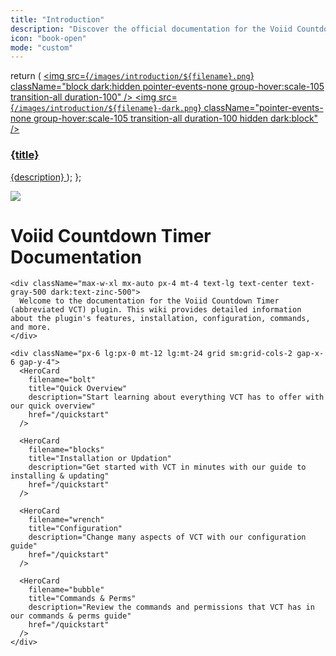 ```yaml
---
title: "Introduction"
description: "Discover the official documentation for the Voiid Countdown Timer plugin!"
icon: "book-open"
mode: "custom"
---
```


  return (
    <a className="group cursor-pointer pb-8" href={href}>
      <img
        src={`/images/introduction/${filename}.png`}
        className="block dark:hidden pointer-events-none group-hover:scale-105 transition-all duration-100"
      />
      <img
        src={`/images/introduction/${filename}-dark.png`}
        className="pointer-events-none group-hover:scale-105 transition-all duration-100 hidden dark:block"
      />
      <h3 className="mt-5 text-gray-900 dark:text-zinc-50 font-medium">
        {title}
      </h3>
      <span className="mt-1.5">{description}</span>
    </a>
  );
};

<div className="relative">
  <div className="absolute top-0 lg:-top-16 left-0 right-0">
    <img
      src="/images/introduction/background.png"
      className="block pointer-events-none"
    />
  </div>

  <div className="px-4 py-16 lg:py-48 lg:pb-24 max-w-3xl mx-auto">
    <h1 className="block text-4xl font-medium text-center text-gray-900 dark:text-zinc-50 tracking-tight">
      Voiid Countdown Timer Documentation
    </h1>

    <div className="max-w-xl mx-auto px-4 mt-4 text-lg text-center text-gray-500 dark:text-zinc-500">
      Welcome to the documentation for the Voiid Countdown Timer (abbreviated VCT) plugin. This wiki provides detailed information about the plugin's features, installation, configuration, commands, and more.
    </div>

    <div className="px-6 lg:px-0 mt-12 lg:mt-24 grid sm:grid-cols-2 gap-x-6 gap-y-4">
      <HeroCard
        filename="bolt"
        title="Quick Overview"
        description="Start learning about everything VCT has to offer with our quick overview"
        href="/quickstart"
      />

      <HeroCard
        filename="blocks"
        title="Installation or Updation"
        description="Get started with VCT in minutes with our guide to installing & updating"
        href="/quickstart"
      />

      <HeroCard
        filename="wrench"
        title="Configuration"
        description="Change many aspects of VCT with our configuration guide"
        href="/quickstart"
      />

      <HeroCard
        filename="bubble"
        title="Commands & Perms"
        description="Review the commands and permissions that VCT has in our commands & perms guide"
        href="/quickstart"
      />
    </div>
  </div>
</div>